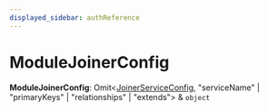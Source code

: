 ```yaml
---
displayed_sidebar: authReference
---
```



# ModuleJoinerConfig

 **ModuleJoinerConfig**: Omit&#60;[JoinerServiceConfig](../interfaces/auth.JoinerServiceConfig.mdx), "serviceName" \| "primaryKeys" \| "relationships" \| "extends"&#62; & `object`
